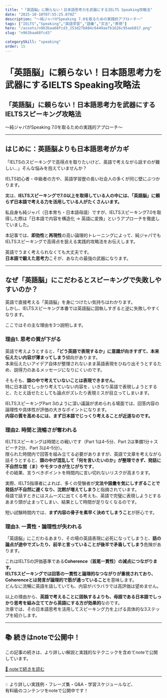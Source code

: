 ```yaml
---
title: "「英語脳」に頼らない！日本語思考力を武器にするIELTS Speaking攻略法"
date: "2025-10-10T07:55:25.070Z"
description: "〜純ジャパがSpeaking 7.0を取るための実践的アプローチ〜"
tags: ["IELTS","Speaking","英語学習","語彙","文法","表現"]
hero: "/assets/n963baa68fcd3_253d27b884c6449aefb1626c95aeb017.png"
slug: "n963baa68fcd3"

categorySkill: "speaking"
order: 15
---
```




<h1>「英語脳」に頼らない！日本語思考力を武器にするIELTS Speaking攻略法</h1>
<figure name="e5999138-6a14-4303-87f7-50dfe4d1c29d"><OptimizedImage
  src="/assets/n963baa68fcd3_253d27b884c6449aefb1626c95aeb017.png"
/><figcaption></figcaption></figure><h2 name="85fdf269-8bec-4c5e-8962-1608741a9eb0" id="85fdf269-8bec-4c5e-8962-1608741a9eb0">「英語脳」に頼らない！日本語思考力を武器にするIELTSスピーキング攻略法</h2><p name="76b8f2a4-15c8-459b-ae93-36cc625f1b85" id="76b8f2a4-15c8-459b-ae93-36cc625f1b85">〜純ジャパがSpeaking 7.0を取るための実践的アプローチ〜</p><hr /><h2 name="f5fa30ed-b90e-42b3-9c34-5072c08793c9" id="f5fa30ed-b90e-42b3-9c34-5072c08793c9">はじめに：英語脳よりも日本語思考がカギ</h2><p name="ee90601d-62cd-4783-bca4-98eeb2d13cc6" id="ee90601d-62cd-4783-bca4-98eeb2d13cc6">「IELTSのスピーキングで高得点を取りたいけど、英語で考えながら話すのが難しい…」そんな悩みを抱えていませんか？</p><p name="9c580d11-a310-47dc-aef8-f5ea9c423653" id="9c580d11-a310-47dc-aef8-f5ea9c423653">IELTS初心者・中級者の方や、英語学習歴の長い社会人の多くが同じ壁にぶつかります。</p><p name="71934b95-c80a-404f-bf89-80bbeddd236d" id="71934b95-c80a-404f-bf89-80bbeddd236d">実は、<strong>IELTSスピーキングで7.0以上を取得している人の中には、「英語脳」に頼らず日本語で考える力を活用している人がたくさんいます。</strong></p><p name="1d3eca5e-213b-4464-aa62-b4d73daa3046" id="1d3eca5e-213b-4464-aa62-b4d73daa3046">私自身も純ジャパ（日本育ち・日本語母語）ですが、IELTSスピーキング7.0を取得した際は「日本語で内容を構造化 → 英語に変換」というアプローチを徹底していました。</p><p name="9f5172ad-f1c2-4d39-ab8e-f413c79556ba" id="9f5172ad-f1c2-4d39-ab8e-f413c79556ba">本記事では、<strong>即効性</strong>と<strong>再現性</strong>の高い論理的トレーニングによって、純ジャパでもIELTSスピーキングで高得点を狙える実践的攻略法をお伝えします。</p><p name="7f5a6426-a570-4853-915e-41c661063e5a" id="7f5a6426-a570-4853-915e-41c661063e5a">英語でうまく考えられなくても大丈夫です。<br /><strong>日本語で鍛えた思考力</strong>こそが、あなたの最強の武器になります。</p><hr /><h2 name="41e88536-c6dc-4545-bc1a-d650a72f5eff" id="41e88536-c6dc-4545-bc1a-d650a72f5eff">なぜ「英語脳」にこだわるとスピーキングで失敗しやすいのか？</h2><figure name="ce6f64ee-55b7-417c-bdc4-50e7a6f7dde8" id="ce6f64ee-55b7-417c-bdc4-50e7a6f7dde8"><OptimizedImage
  src="/assets/n963baa68fcd3_1757296584-3KajdhTe2RVN84IfUzMZt5yE.png"
  width={620}
  height={357}
/><figcaption></figcaption></figure><p name="1a5b9819-8a94-423d-b438-061c2808a385" id="1a5b9819-8a94-423d-b438-061c2808a385">英語で直接考える「英語脳」を身につけたい気持ちはわかります。<br />しかし、IELTSスピーキング本番では英語脳に固執しすぎると逆に失敗しやすくなります。</p><p name="ee31a803-67e2-4b62-abc3-2f9c87fccd8e" id="ee31a803-67e2-4b62-abc3-2f9c87fccd8e">ここではその主な理由を3つ説明します。</p><h3 name="3c61689b-06e7-49f6-91c9-c99e1ca8dd96" id="3c61689b-06e7-49f6-91c9-c99e1ca8dd96">理由1. 思考の質が下がる</h3><p name="78fce1b0-957e-487a-abac-728a425ce1c2" id="78fce1b0-957e-487a-abac-728a425ce1c2">英語で考えようとすると、<strong>「どう英語で表現するか」に意識が向きすぎて、本来伝えたい内容が薄まってしまう</strong>傾向があります。<br />本来伝えたいアイデア自体が整理されないまま英語表現をひねり出そうとするため、説得力のあるメッセージになりにくいのです。</p><p name="2b2b34da-9894-4c50-b66f-6003b591692c" id="2b2b34da-9894-4c50-b66f-6003b591692c">そもそも、<strong>頭の中で考えていないことは表現できません</strong>。 <br />特に日本語でしっかり考えていない内容を、いきなり英語で表現しようとすると、たとえ話せたとしても論点がズレたり表現ミスが目立ってしまいます。</p><p name="4f937fd3-11b2-49e3-bc60-215ce9b4bc27" id="4f937fd3-11b2-49e3-bc60-215ce9b4bc27">IELTSスピーキングPart 3のように深い議論が求められる場面では、回答内容の論理性や具体性が評価の大きなポイントになります。<br /><strong>内容の質を高めるには、まず日本語でじっくり考えることが近道なのです。</strong></p><h3 name="e3f760de-2297-46e3-a311-737b195f57ad" id="e3f760de-2297-46e3-a311-737b195f57ad">理由2. 時間と流暢さが奪われる</h3><p name="790dc7cb-bed2-4b62-acbd-3eac7551a2ac" id="790dc7cb-bed2-4b62-acbd-3eac7551a2ac">IELTSスピーキングは時間との戦いです（Part 1は4–5分、Part 2は準備1分＋スピーチ2分、Part 3は4–5分）。<br />限られた時間内で回答を組み立てる必要がありますが、英語で文章を考えながら話そうとすると、<strong>頭の中が混乱して「何を言いたいのか」が整理できず、発話に不自然な間（ま）やモタつきが生じがちです</strong>。<br />その結果、言うべきポイントを時間内に言い切れないリスクが高まります。</p><p name="58ffbe0c-f574-40ca-b14d-e310f407d948" id="58ffbe0c-f574-40ca-b14d-e310f407d948">実際、IELTS指導者によれば、多くの受験者が<strong>文法や語彙を気にしすぎることで発話が不自然に遅くなり、沈黙が増えてしまう</strong>と指摘されています。<br />母語で話すときにはスムーズに出てくる考えも、英語で完璧に表現しようとするあまり頭が止まってしまい、結果として時間が足りなくなるのです。</p><p name="d6d5b3d5-6272-46d7-bf5d-005a5099376a" id="d6d5b3d5-6272-46d7-bf5d-005a5099376a">短い試験時間内では、<strong>まず内容の骨子を素早く決めてしまうこと</strong>が肝心です。</p><h3 name="a1e5055c-5604-4885-b14b-5b342ee01ea7" id="a1e5055c-5604-4885-b14b-5b342ee01ea7">理由3. 一貫性・論理性が失われる</h3><p name="c7ece214-0291-4468-89e8-14dc79b75f29" id="c7ece214-0291-4468-89e8-14dc79b75f29">「英語脳」にこだわるあまり、その場の英語表現に必死になってしまうと、<strong>話の論点が途中でズレたり、前半と言っていることが後半で矛盾してしまう</strong>危険があります。</p><p name="658651fe-bdf0-4bcb-8684-7357addf1b70" id="658651fe-bdf0-4bcb-8684-7357addf1b70">これはIELTSの評価基準である<strong>Coherence（首尾一貫性）の減点につながります。<br />IELTSスピーキングでは回答の一貫性と論理的なつながりが重視されており、Coherenceとは発言が論理的で筋が通っていること</strong>を意味します。<br />どんなに流暢に英語を話していても、内容がバラバラでは高評価は望めません。</p><p name="091da580-fb33-49de-ab46-1ff0f52e88ca" id="091da580-fb33-49de-ab46-1ff0f52e88ca">以上の理由から、<strong>英語で考えることに固執するよりも、母語である日本語でしっかり思考を組み立ててから英語にする方が効果的</strong>なのです。<br />次章では、その日本語思考を活用してスピーキング力を上げる具体的な3ステップを紹介します。</p><figure name="7b7e8a7f-6e9b-49b0-a06e-488ce014106f" id="7b7e8a7f-6e9b-49b0-a06e-488ce014106f"><OptimizedImage
  src="/assets/n963baa68fcd3_1757296716-zAfgLDXCt20rHaVsilp7TdJB.png"
  width={620}
  height={359}
/><figcaption></figcaption></figure><hr />
<h2>📚 続きはnoteで公開中！</h2>
<p>この記事の続きは、より詳しい解説と実践的なテクニックを含めてnoteで公開しています。</p>
<p>
<a href="https://note.com/ielts_consult/n/n963baa68fcd3" target="_blank" rel="noopener noreferrer">📖 noteで続きを読む</a>
</p>
<hr />
<p>
💡 より詳しい実践例・フレーズ集・Q&amp;A・学習スケジュールなど、<br />
有料級のコンテンツをnoteで公開中です！
</p>

